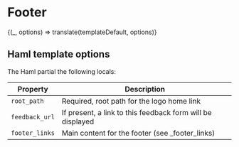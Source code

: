 

<Meta title="Components/Footer" />

# Footer

<Preview>
  <Story
    name="Default"
    parameters={{ docs: { source: { code: templateDefault.raw } } }}
  >
    {(_, options) => translate(templateDefault, options)}
  </Story>
</Preview>

## Haml template options

The Haml partial the following locals:

| Property       | Description                                                |
| -------------- | ---------------------------------------------------------- |
| `root_path`    | Required, root path for the logo home link                 |
| `feedback_url` | If present, a link to this feedback form will be displayed |
| `footer_links` | Main content for the footer (see \_footer_links)           |
